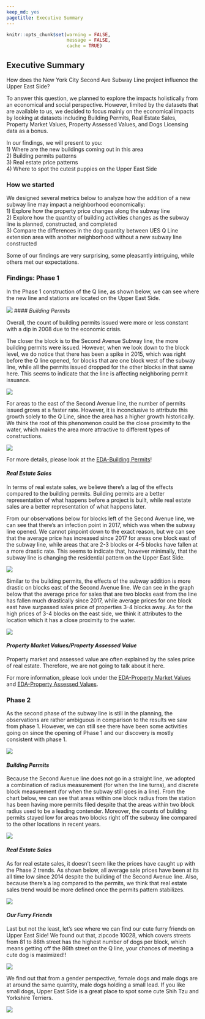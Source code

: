 ```yaml
---
keep_md: yes
pagetitle: Executive Summary
---
```

```r
knitr::opts_chunk$set(warning = FALSE,
                      message = FALSE, 
                      cache = TRUE)
```

## Executive Summary

How does the New York City Second Ave Subway Line project influence the Upper East Side? 

To answer this question, we planned to explore the impacts holistically from an economical and social perspective. However, limited by the datasets that are available to us, we decided to focus mainly on the economical impacts by looking at datasets including Building Permits, Real Estate Sales, Property Market Values, Property Assessed Values, and Dogs Licensing data as a bonus. 

In our findings, we will present to you: <br>
1) Where are the new buildings coming out in this area <br>
2) Building permits patterns <br>
3) Real estate price patterns <br>
4) Where to spot the cutest puppies on the Upper East Side <br> 

### How we started

We designed several metrics below to analyze how the addition of a new subway line may impact a neighborhood economically: <br>
1) Explore how the property price changes along the subway line <br>
2) Explore how the quantity of building activities changes as the subway line is planned, constructed, and completed <br>
3) Compare the differences in the dog quantity between UES Q Line extension area with another neighborhood without a new subway line constructed  <br>

Some of our findings are very surprising, some pleasantly intriguing, while others met our expectations. 
 

### Findings: Phase 1 

In the Phase 1 construction of the Q line, as shown below, we can see where the new line and stations are located on the Upper East Side.

![](images/blocksphase1.png)
#### *Building Permits*

Overall, the count of building permits issued were more or less constant with a dip in 2008 due to the economic crisis.

The closer the block is to the Second Avenue Subway line, the more building permits were issued. However, when we look down to the block level, we do notice that there has been a spike in 2015, which was right before the Q line opened, for blocks that are one block west of the subway line, while all the permits issued dropped for the other blocks in that same here. This seems to indicate that the line is affecting neighboring permit issuance.

![](EDA-Building_Permits_files/figure-html/unnamed-chunk-3-1.png)

For areas to the east of the Second Avenue line, the number of permits issued grows at a faster rate. However, it is inconclusive to attribute this growth solely to the Q Line, since the area has a higher growth historically. We think the root of this phenomenon could be the close proximity to the water, which makes the area more attractive to different types of constructions. 

![](EDA-Building_Permits_files/figure-html/unnamed-chunk-5-1.png)

For more details, please look at the [EDA-Building Permits](EDA-Building Permits.html)!

#### *Real Estate Sales*

In terms of real estate sales, we believe there’s a lag of the effects compared to the building permits. Building permits are a better representation of what happens before a project is built, while real estate sales are a better representation of what happens later.

From our observations below for blocks left of the Second Avenue line, we can see that there’s an infection point in 2017, which was when the subway line opened. We cannot pinpoint down to the exact reason, but we can see that the average price has increased since 2017 for areas one block east of the subway line, while areas that are 2-3 blocks or 4-5 blocks have fallen at a more drastic rate. This seems to indicate that, however minimally, that the subway line is changing the residential pattern on the Upper East Side.

![](EDA-Real_State_Sales_files/figure-html/unnamed-chunk-5-1.png)

Similar to the building permits, the effects of the subway addition is more drastic on blocks east of the Second Avenue line. We can see in the graph below that the average price for sales that are two blocks east from the line has fallen much drastically since 2017, while average prices for one block east have surpassed sales price of properties 3-4 blocks away. As for the high prices of 3-4 blocks on the east side, we think it attributes to the location which it has a close proximity to the water.

![](EDA-Real_State_Sales_files/figure-html/unnamed-chunk-7-1.png)

#### *Property Market Values/Property Assessed Value*

Property market and assessed value are often explained by the sales price of real estate. Therefore, we are not going to talk about it here. 

For more information, please look under the [EDA-Property Market Values](EDA-Property Market Values.html) and [EDA-Property Assessed Values](EDA-Property Assessed Values.html). 

### Phase 2

As the second phase of the subway line is still in the planning, the observations are rather ambiguous in comparison to the results we saw from phase 1. However, we can still see there have been some activities going on since the opening of Phase 1 and our discovery is mostly consistent with phase 1. 

![](images/blocksphase2.png)

#### *Building Permits*

Because the Second Avenue line does not go in a straight line, we adopted a combination of radius measurement (for when the line turns), and discrete block measurement (for when the subway still goes in a line). From the chart below, we can see that areas within one block radius from the station has been having more permits filed despite that the areas within two block radius used to be a leading contender. Moreover, the  counts of building permits stayed low for areas two blocks right off the subway line compared to the other locations in recent years.

![](EDA-Building_Permits_files/figure-html/unnamed-chunk-7-1.png)

#### *Real Estate Sales*

As for real estate sales, it doesn't seem like the prices have caught up with the Phase 2 trends. As shown below, all average sale prices have been at its all time low since 2014 despite the building of the Second Avenue line. Also, because there's a lag compared to the permits, we think that real estate sales trend would be more defined once the permits pattern stabilizes. 

![](EDA-Real_State_Sales_files/figure-html/unnamed-chunk-9-1.png)

#### *Our Furry Friends*

Last but not the least, let’s see where we can find our cute furry friends on Upper East Side! We found out that, zipcode 10028, which covers streets from 81 to 86th street has the highest number of dogs per block, which means getting off the 86th street on the Q line, your chances of meeting a cute dog is maximized!!

![](images/dogs_block_avg.png)

We find out that from a gender perspective, female dogs and male dogs are at around the same quantity, male dogs holding a small lead. If you like small dogs, Upper East Side is a great place to spot some cute Shih Tzu and Yorkshire Terriers. 

![](images/dog_breed_gender.png) 




